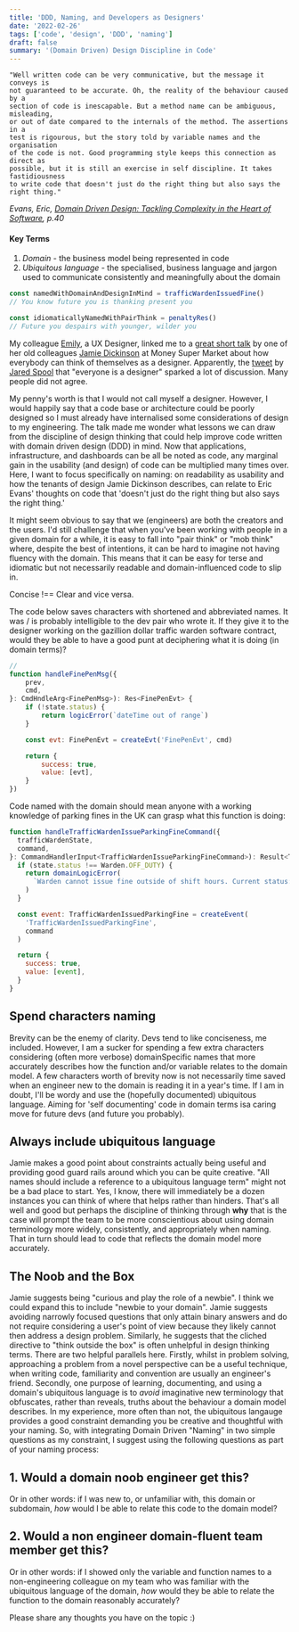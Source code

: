 ```yaml
---
title: 'DDD, Naming, and Developers as Designers'
date: '2022-02-26'
tags: ['code', 'design', 'DDD', 'naming']
draft: false
summary: '(Domain Driven) Design Discipline in Code'
---
```


```
"Well written code can be very communicative, but the message it conveys is
not guaranteed to be accurate. Oh, the reality of the behaviour caused by a
section of code is inescapable. But a method name can be ambiguous, misleading,
or out of date compared to the internals of the method. The assertions in a
test is rigourous, but the story told by variable names and the organisation
of the code is not. Good programming style keeps this connection as direct as
possible, but it is still an exercise in self discipline. It takes fastidiousness
to write code that doesn't just do the right thing but also says the right thing."
```

_Evans, Eric, [Domain Driven Design: Tackling Complexity in the Heart of Software](https://www.amazon.co.uk/Domain-Driven-Design-Tackling-Complexity-Software/dp/0321125215),_ _p.40_

#### Key Terms

1. _Domain_ - the business model being represented in code
2. _Ubiquitous language_ - the specialised, business language and jargon used to communicate consistently and meaningfully about the domain

```javascript
const namedWithDomainAndDesignInMind = trafficWardenIssuedFine()
// You know future you is thanking present you

const idiomaticallyNamedWithPairThink = penaltyRes()
// Future you despairs with younger, wilder you
```

My colleague [Emily](https://www.linkedin.com/in/emily-cheshire-uxdesigner/), a UX Designer, linked me to
a [great short talk](https://www.youtube.com/watch?v=s1jVS96nJHMandt=126s) by one of her old colleagues [Jamie
Dickinson](https://www.linkedin.com/in/dicko/) at Money Super Market about how everybody
can think of themselves as a designer. Apparently, the [tweet](https://twitter.com/jmspool/status/836955987860914176?lang=en)
by [Jared Spool](https://www.uie.com/jared-live/) that "everyone is a designer" sparked a lot of discussion.
Many people did not agree.

My penny's worth is that I would not call myself a designer. However, I would happily say that a code base or
architecture could be poorly designed so I must already have internalised some considerations of design to my
engineering. The talk made me wonder what lessons we can draw from the discipline of design thinking that could
help improve code written with domain driven design (DDD) in mind. Now that applications, infrastructure, and dashboards
can be all be noted as code, any marginal gain in the usability (and design) of code can be multiplied many times over.
Here, I want to focus specifically on naming: on readability as usability and how the tenants of design Jamie Dickinson
describes, can relate to Eric Evans' thoughts on code that 'doesn't just do the right thing but also says the right thing.'

It might seem obvious to say that we (engineers) are both the creators and the users. I'd still challenge that when
you've been working with people in a given domain for a while, it is easy to fall into "pair think" or "mob think"
where, despite the best of intentions, it can be hard to imagine not having fluency with the domain. This means that
it can be easy for terse and idiomatic but not necessarily readable and domain-influenced code to slip in.

Concise !== Clear and vice versa.

The code below saves characters with shortened and abbreviated names. It was / is probably intelligible to the dev
pair who wrote it. If they give it to the designer working on the gazillion dollar traffic warden software contract,
would they be able to have a good punt at deciphering what it is doing (in domain terms)?

```javascript
//
function handleFinePenMsg({
    prev,
    cmd,
}: CmdHndleArg<FinePenMsg>): Res<FinePenEvt> {
    if (!state.status) {
        return logicError(`dateTime out of range`)
    }

    const evt: FinePenEvt = createEvt('FinePenEvt', cmd)

    return {
        success: true,
        value: [evt],
    }
})
```

Code named with the domain should mean anyone with a working knowledge of parking fines in the UK can grasp what this function is doing:

```javascript
function handleTrafficWardenIssueParkingFineCommand({
  trafficWardenState,
  command,
}: CommandHandlerInput<TrafficWardenIssueParkingFineCommand>): Result<TrafficWardenIssuedParkingFine> {
  if (state.status !== Warden.OFF_DUTY) {
    return domainLogicError(
      `Warden cannot issue fine outside of shift hours. Current status: ${state.status}`
    )
  }

  const event: TrafficWardenIssuedParkingFine = createEvent(
    'TrafficWardenIssuedParkingFine',
    command
  )

  return {
    success: true,
    value: [event],
  }
}
```

## Spend characters naming

Brevity can be the enemy of clarity. Devs tend to like conciseness, me included. However, I am a sucker for spending
a few extra characters considering (often more verbose) domainSpecific names that more accurately describes how the
function and/or variable relates to the domain model. A few characters worth of brevity now is not necessarily time
saved when an engineer new to the domain is reading it in a year's time. If I am in doubt, I'll be wordy and use the
(hopefully documented) ubiquitous language. Aiming for 'self documenting' code in domain terms isa caring move for
future devs (and future you probably).

## Always include ubiquitous language

Jamie makes a good point about constraints actually being useful and providing good guard rails around which you can
be quite creative. "All names should include a reference to a ubiquitous language term" might not be a bad place
to start. Yes, I know, there will immediately be a dozen instances you can think of where that helps rather than
hinders. That's all well and good but perhaps the discipline of thinking through **why** that is the case will
prompt the team to be more conscientious about using domain terminology more widely, consistently, and appropriately
when naming. That in turn should lead to code that reflects the domain model more accurately.

## The Noob and the Box

Jamie suggests being "curious and play the role of a newbie". I think we could expand this to include "newbie to
your domain". Jamie suggests avoiding narrowly focused questions that only attain binary answers and do not require
considering a user's point of view because they likely cannot then address a design problem. Similarly, he suggests
that the cliched directive to "think outside the box" is often unhelpful in design thinking terms. There are two
helpful parallels here. Firstly, whilst in problem solving, approaching a problem from a novel perspective can be a
useful technique, when writing code, familiarity and convention are usually an engineer's friend. Secondly, one
purpose of learning, documenting, and using a domain's ubiquitous language is to _avoid_ imaginative new terminology that
obfuscates, rather than reveals, truths about the behaviour a domain model describes. In my experience, more often
than not, the ubiquitous langauge provides a good constraint demanding you be creative and thoughtful with your naming.
So, with integrating Domain Driven "Naming" in two simple questions as my constraint, I suggest using the following
questions as part of your naming process:

## 1. Would a domain noob engineer get this?

Or in other words: if I was new to, or unfamiliar with, this domain or subdomain, _how_ would I be able to relate
this code to the domain model?

## 2. Would a non engineer domain-fluent team member get this?

Or in other words: if I showed only the variable and function names to a non-engineering colleague on my team who was
familiar with the ubiquitous language of the domain, _how_ would they be able to relate the function to the domain
reasonably accurately?

Please share any thoughts you have on the topic :)
